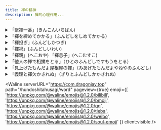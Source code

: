 ```yaml
---
title: 褌の精神
description: 褌的心理作用...
---
```



<details>
<summary>「緊褌一番」(きんこんいちばん)</summary>

含义：提起精神，下定决心，全力以赴。 通常用来形容在面对重大挑战或考验前的坚定决心。 “緊褌”指的是将褌系紧。

(作者注) 这种感觉是穿着内裤无法体会到的。

</details>

<details>
<summary>「褌を締めてかかる」（ふんどしをしめてかかる）</summary>

含义：提起精神，全力以赴。

</details>

<details>
<summary>「褌担ぎ」(ふんどしかつぎ)</summary>

含义：

① 在相扑比赛中，负责为上级力士拿着褌的人被称为“褌担ぎ”，通常由级别较低的力士担任。

② 引申为地位低下的人，处于最底层的人。

</details>

<details>
<summary>「褌祝」(ふんどしいわい)</summary>

含义：古代为 13 至 15 岁的少年举行的成人礼。 也称为“へこ祝い” (heko iwai)、“たふさぎ祝い” (taf usagi iwai)。

</details>

<details>
<summary>「褌親」(へこおや) 「褌息子」(へこむすこ)</summary>

含义：在古代的成人礼“褌祝”上，会为即将成年的少年指派一位“模拟父母”或监护人，被称为“褌親” (heko oya)，而这位少年则被称为“褌息子” (heko musuko)。

(作者注) 主要在日本九州地区使用的词汇“へこ” (heko) 或“兵児” (heko) ， 具有以下几种含义：

① 阴茎

② 褌

③ 15 岁至 25 岁左右的青年男子

另外，还有一种叫做“兵児帯” (へこおび, heko obi) 的腰带，但它与褌无关，而是指一种类似于上野公园西乡隆盛铜像所系腰带的装饰性腰带。

</details>

<details>
<summary>「他人の褌で相撲をとる」（ひとのふんどしですもうをとる）</summary>

含义：利用他人的资源或力量，为自己谋取利益。

</details>

<details>
<summary>「見上げたもんだよ屋根屋の褌」（みあげたもんだよやねやのふんどし）　</summary>

含义：这是一句日语双关语，利用了“見上げる” (miageru) 一词的两种含义：一是抬头向上看，二是表达赞叹和敬佩。

这句俗语源于日本街头艺人的表演，通常用来指那些身怀绝技、令人敬佩的人。

(作者注) 著名导演山田洋次执导的系列电影《男人真命苦》中，也曾出现过这句台词。

</details>

<details>
<summary>「義理と褌欠かされぬ」（ぎりとふんどしかかされぬ）</summary>

含义：这句俗语的意思是，就像男人必须时刻穿着褌一样，做人也不能忘记“义理”。 “义理” (giri) 是一种非常重要的价值观，指的是人与人之间的情义、责任和义务。 这句俗语强调了“义理”的重要性，将其与生活中不可或缺的褌相提并论，说明“义理”是每个人都必须牢记于心的。

</details>

<Waline serverURL="https://com.dragonjay.top" path="/hundoshitahusagi/word" pageview={true} emoji={[
          'https://unpkg.com/@waline/emojis@1.2.0/bilibili',
          'https://unpkg.com/@waline/emojis@1.2.0/bmoji',
          'https://unpkg.com/@waline/emojis@1.2.0/qq',
          'https://unpkg.com/@waline/emojis@1.2.0/tieba',
          'https://unpkg.com/@waline/emojis@1.2.0/weibo',
          'https://unpkg.com/@waline/emojis@1.2.0/soul-emoji'
        ]} client:visible />